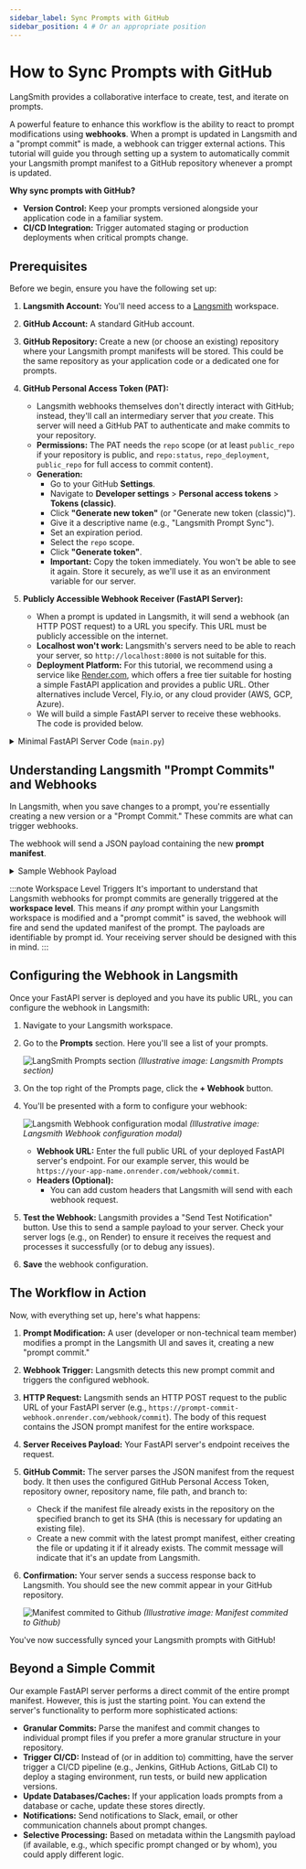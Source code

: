 ```yaml
---
sidebar_label: Sync Prompts with GitHub
sidebar_position: 4 # Or an appropriate position
---
```


# How to Sync Prompts with GitHub

LangSmith provides a collaborative interface to create, test, and iterate on prompts.

A powerful feature to enhance this workflow is the ability to react to prompt modifications using **webhooks**. When a prompt is updated in Langsmith and a "prompt commit" is made, a webhook can trigger external actions. This tutorial will guide you through setting up a system to automatically commit your Langsmith prompt manifest to a GitHub repository whenever a prompt is updated.

**Why sync prompts with GitHub?**

* **Version Control:** Keep your prompts versioned alongside your application code in a familiar system.
* **CI/CD Integration:** Trigger automated staging or production deployments when critical prompts change.

## Prerequisites

Before we begin, ensure you have the following set up:

1.  **Langsmith Account:** You'll need access to a [Langsmith](https://smith.langchain.com/) workspace.
2.  **GitHub Account:** A standard GitHub account.
3.  **GitHub Repository:** Create a new (or choose an existing) repository where your Langsmith prompt manifests will be stored. This could be the same repository as your application code or a dedicated one for prompts.
4.  **GitHub Personal Access Token (PAT):**
    * Langsmith webhooks themselves don't directly interact with GitHub; instead, they'll call an intermediary server that *you* create. This server will need a GitHub PAT to authenticate and make commits to your repository.
    * **Permissions:** The PAT needs the `repo` scope (or at least `public_repo` if your repository is public, and `repo:status`, `repo_deployment`, `public_repo` for full access to commit content).
    * **Generation:**
        * Go to your GitHub **Settings**.
        * Navigate to **Developer settings** &gt; **Personal access tokens** &gt; **Tokens (classic)**.
        * Click **"Generate new token"** (or "Generate new token (classic)").
        * Give it a descriptive name (e.g., "Langsmith Prompt Sync").
        * Set an expiration period.
        * Select the `repo` scope.
        * Click **"Generate token"**.
        * **Important:** Copy the token immediately. You won't be able to see it again. Store it securely, as we'll use it as an environment variable for our server.

5.  **Publicly Accessible Webhook Receiver (FastAPI Server):**
    * When a prompt is updated in Langsmith, it will send a webhook (an HTTP POST request) to a URL you specify. This URL must be publicly accessible on the internet.
    * **Localhost won't work:** Langsmith's servers need to be able to reach your server, so `http://localhost:8000` is not suitable for this.
    * **Deployment Platform:** For this tutorial, we recommend using a service like [Render.com](https://render.com/), which offers a free tier suitable for hosting a simple FastAPI application and provides a public URL. Other alternatives include Vercel, Fly.io, or any cloud provider (AWS, GCP, Azure).
    * We will build a simple FastAPI server to receive these webhooks. The code is provided below.

<details>
<summary>Minimal FastAPI Server Code (<code>main.py</code>)</summary>

This server will listen for incoming webhooks from Langsmith and commit the received prompt manifest to your GitHub repository.

```python
import base64
import json
from typing import Any, Dict

import httpx
from fastapi import FastAPI, HTTPException, Body
from pydantic import BaseModel, Field
from pydantic_settings import BaseSettings, SettingsConfigDict

# --- Configuration ---
class AppConfig(BaseSettings):
    """
    Application configuration model.
    Loads settings from environment variables.
    """
    GITHUB_TOKEN: str
    GITHUB_REPO_OWNER: str
    GITHUB_REPO_NAME: str
    GITHUB_FILE_PATH: str = "prompt_manifest.json"
    GITHUB_BRANCH: str = "main"

    model_config = SettingsConfigDict(
        env_file=".env",
        env_file_encoding='utf-8',
        extra='ignore'
    )

settings = AppConfig()

# --- Pydantic Models ---
class WebhookPayload(BaseModel):
    """
    Defines the expected structure of the incoming webhook payload.
    """
    manifest: Dict[str, Any] = Field(
        ...,
        description="The main content or configuration data to be committed to GitHub."
    )
    commit_hash: str = Field(
        ...,
        description="An identifier for the commit event that triggered the webhook."
    )
    created_at: str = Field(
        ...,
        description="Timestamp indicating when the event was created (ISO format preferred)."
    )

# --- GitHub Helper Function ---
async def commit_manifest_to_github(payload: WebhookPayload) -> Dict[str, Any]:
    """
    Helper function to commit the manifest directly to the configured branch.
    """
    github_api_base_url = "https://api.github.com"
    repo_file_url = (
        f"{github_api_base_url}/repos/{settings.GITHUB_REPO_OWNER}/"
        f"{settings.GITHUB_REPO_NAME}/contents/{settings.GITHUB_FILE_PATH}"
    )

    headers = {
        "Authorization": f"Bearer {settings.GITHUB_TOKEN}",
        "Accept": "application/vnd.github.v3+json",
        "X-GitHub-Api-Version": "2022-11-28",
    }

    manifest_json_string = json.dumps(payload.manifest, indent=2)
    content_base64 = base64.b64encode(manifest_json_string.encode('utf-8')).decode('utf-8')
    commit_message = f"feat: Update {settings.GITHUB_FILE_PATH} via webhook - commit {payload.commit_hash}"

    data_to_commit = {
        "message": commit_message,
        "content": content_base64,
        "branch": settings.GITHUB_BRANCH,
    }

    async with httpx.AsyncClient() as client:
        current_file_sha = None
        try:
            params_get = {"ref": settings.GITHUB_BRANCH}
            response_get = await client.get(repo_file_url, headers=headers, params=params_get)
            if response_get.status_code == 200:
                current_file_sha = response_get.json().get("sha")
            elif response_get.status_code != 404: # If not 404 (not found), it's an unexpected error
                response_get.raise_for_status()
        except httpx.HTTPStatusError as e:
            error_detail = f"GitHub API error (GET file SHA): {e.response.status_code} - {e.response.text}"
            print(f"[ERROR] {error_detail}")
            raise HTTPException(status_code=e.response.status_code, detail=error_detail)
        except httpx.RequestError as e:
            error_detail = f"Network error connecting to GitHub (GET file SHA): {str(e)}"
            print(f"[ERROR] {error_detail}")
            raise HTTPException(status_code=503, detail=error_detail)

        if current_file_sha:
            data_to_commit["sha"] = current_file_sha

        try:
            response_put = await client.put(repo_file_url, headers=headers, json=data_to_commit)
            response_put.raise_for_status()
            return response_put.json()
        except httpx.HTTPStatusError as e:
            error_detail = f"GitHub API error (PUT content): {e.response.status_code} - {e.response.text}"
            if e.response.status_code == 409: # Conflict
                error_detail = (
                    f"GitHub API conflict (PUT content): {e.response.text}. "
                    "This might be due to an outdated SHA or branch protection rules."
                )
            elif e.response.status_code == 422: # Unprocessable Entity
                 error_detail = (
                    f"GitHub API Unprocessable Entity (PUT content): {e.response.text}. "
                    f"Ensure the branch '{settings.GITHUB_BRANCH}' exists and the payload is correctly formatted."
                )
            print(f"[ERROR] {error_detail}")
            raise HTTPException(status_code=e.response.status_code, detail=error_detail)
        except httpx.RequestError as e:
            error_detail = f"Network error connecting to GitHub (PUT content): {str(e)}"
            print(f"[ERROR] {error_detail}")
            raise HTTPException(status_code=503, detail=error_detail)

# --- FastAPI Application ---
app = FastAPI(
    title="Minimal Webhook to GitHub Commit Service",
    description="Receives a webhook and commits its 'manifest' part directly to a GitHub repository.",
    version="0.1.0",
)

@app.post("/webhook/commit", status_code=201, tags=["GitHub Webhooks"])
async def handle_webhook_direct_commit(payload: WebhookPayload = Body(...)):
    """
    Webhook endpoint to receive events and commit DIRECTLY to the configured branch.
    """
    try:
        github_response = await commit_manifest_to_github(payload)
        return {
            "message": "Webhook received and manifest committed directly to GitHub successfully.",
            "github_commit_details": github_response.get("commit", {}),
            "github_content_details": github_response.get("content", {})
        }
    except HTTPException:
        raise # Re-raise if it's an HTTPException from the helper
    except Exception as e:
        error_message = f"An unexpected error occurred: {str(e)}"
        print(f"[ERROR] {error_message}")
        raise HTTPException(status_code=500, detail="An internal server error occurred.")

@app.get("/health", status_code=200, tags=["Health"])
async def health_check():
    """
    A simple health check endpoint.
    """
    return {"status": "ok", "message": "Service is running."}

# To run this server (save as main.py):
# 1. Install dependencies: pip install fastapi uvicorn pydantic pydantic-settings httpx python-dotenv
# 2. Create a .env file with your GitHub token and repo details.
# 3. Run with Uvicorn: uvicorn main:app --reload
# 4. Deploy to a public platform like Render.com.
```

**Key aspects of this server:**
* **Configuration (`.env`):** It expects a `.env` file with your `GITHUB_TOKEN`, `GITHUB_REPO_OWNER`, and `GITHUB_REPO_NAME`. You can also customize `GITHUB_FILE_PATH` (default: `langsmith_prompt_manifest.json`) and `GITHUB_BRANCH` (default: `main`).
* **GitHub Interaction:** The `commit_manifest_to_github` function handles the logic of fetching the current file's SHA (to update it) and then committing the new manifest content.
* **Webhook Endpoint (`/webhook/commit`):** This is the URL path your Langsmith webhook will target.
* **Error Handling:** Basic error handling for GitHub API interactions is included.

**Deploy this server to your chosen platform (e.g., Render) and note down its public URL (e.g., `https://prompt-commit-webhook.onrender.com`).**

</details>

## Understanding Langsmith "Prompt Commits" and Webhooks

In Langsmith, when you save changes to a prompt, you're essentially creating a new version or a "Prompt Commit." These commits are what can trigger webhooks.

The webhook will send a JSON payload containing the new **prompt manifest**.

<details>
<summary>Sample Webhook Payload</summary>

```json
{
  "prompt_id": "f33dcb51-eb17-47a5-83ca-64ac8a027a29",
  "commit_hash": "commit_hash_1234567890",
  "created_at": "2021-01-01T00:00:00Z",
  "created_by": "Jane Doe",
  "manifest": {
    "lc": 1,
    "type": "constructor",
    "id": [
      "langchain",
      "schema",
      "runnable",
      "RunnableSequence"
    ],
    "kwargs": {
      "first": {
        "lc": 1,
        "type": "constructor",
        "id": [
          "langchain",
          "prompts",
          "chat",
          "ChatPromptTemplate"
        ],
        "kwargs": {
          "messages": [
            {
              "lc": 1,
              "type": "constructor",
              "id": [
                "langchain_core",
                "prompts",
                "chat",
                "SystemMessagePromptTemplate"
              ],
              "kwargs": {
                "prompt": {
                  "lc": 1,
                  "type": "constructor",
                  "id": [
                    "langchain_core",
                    "prompts",
                    "prompt",
                    "PromptTemplate"
                  ],
                  "kwargs": {
                    "input_variables": [],
                    "template_format": "mustache",
                    "template": "You are a chatbot."
                  }
                }
              }
            },
            {
              "lc": 1,
              "type": "constructor",
              "id": [
                "langchain_core",
                "prompts",
                "chat",
                "HumanMessagePromptTemplate"
              ],
              "kwargs": {
                "prompt": {
                  "lc": 1,
                  "type": "constructor",
                  "id": [
                    "langchain_core",
                    "prompts",
                    "prompt",
                    "PromptTemplate"
                  ],
                  "kwargs": {
                    "input_variables": [
                      "question"
                    ],
                    "template_format": "mustache",
                    "template": "{{question}}"
                  }
                }
              }
            }
          ],
          "input_variables": [
            "question"
          ]
        }
      },
      "last": {
        "lc": 1,
        "type": "constructor",
        "id": [
          "langchain",
          "schema",
          "runnable",
          "RunnableBinding"
        ],
        "kwargs": {
          "bound": {
            "lc": 1,
            "type": "constructor",
            "id": [
              "langchain",
              "chat_models",
              "openai",
              "ChatOpenAI"
            ],
            "kwargs": {
              "temperature": 1,
              "top_p": 1,
              "presence_penalty": 0,
              "frequency_penalty": 0,
              "model": "gpt-4.1-mini",
              "extra_headers": {},
              "openai_api_key": {
                "id": [
                  "OPENAI_API_KEY"
                ],
                "lc": 1,
                "type": "secret"
              }
            }
          },
          "kwargs": {}
        }
      }
    }
  }
}
```

</details>

:::note Workspace Level Triggers
It's important to understand that Langsmith webhooks for prompt commits are generally triggered at the **workspace level**. This means if *any* prompt within your Langsmith workspace is modified and a "prompt commit" is saved, the webhook will fire and send the updated manifest of the prompt. The payloads are identifiable by prompt id. Your receiving server should be designed with this in mind.
:::

## Configuring the Webhook in Langsmith

Once your FastAPI server is deployed and you have its public URL, you can configure the webhook in Langsmith:

1.  Navigate to your Langsmith workspace.
2.  Go to the **Prompts** section. Here you'll see a list of your prompts.

    ![LangSmith Prompts section](./static/prompt-commit-main.png)
    *(Illustrative image: Langsmith Prompts section)*

3.  On the top right of the Prompts page, click the **+ Webhook** button.

4.  You'll be presented with a form to configure your webhook:

    ![Langsmith Webhook configuration modal](./static/prompt-commit-webhook.png)
    *(Illustrative image: Langsmith Webhook configuration modal)*

    * **Webhook URL:** Enter the full public URL of your deployed FastAPI server's endpoint. For our example server, this would be `https://your-app-name.onrender.com/webhook/commit`.
    * **Headers (Optional):**
        * You can add custom headers that Langsmith will send with each webhook request.

5.  **Test the Webhook:** Langsmith provides a "Send Test Notification" button. Use this to send a sample payload to your server. Check your server logs (e.g., on Render) to ensure it receives the request and processes it successfully (or to debug any issues).

6.  **Save** the webhook configuration.

## The Workflow in Action

Now, with everything set up, here's what happens:

1.  **Prompt Modification:** A user (developer or non-technical team member) modifies a prompt in the Langsmith UI and saves it, creating a new "prompt commit."
2.  **Webhook Trigger:** Langsmith detects this new prompt commit and triggers the configured webhook.
3.  **HTTP Request:** Langsmith sends an HTTP POST request to the public URL of your FastAPI server (e.g., `https://prompt-commit-webhook.onrender.com/webhook/commit`). The body of this request contains the JSON prompt manifest for the entire workspace.
4.  **Server Receives Payload:** Your FastAPI server's endpoint receives the request.
5.  **GitHub Commit:** The server parses the JSON manifest from the request body. It then uses the configured GitHub Personal Access Token, repository owner, repository name, file path, and branch to:
    * Check if the manifest file already exists in the repository on the specified branch to get its SHA (this is necessary for updating an existing file).
    * Create a new commit with the latest prompt manifest, either creating the file or updating it if it already exists. The commit message will indicate that it's an update from Langsmith.
6.  **Confirmation:** Your server sends a success response back to Langsmith. You should see the new commit appear in your GitHub repository.

    ![Manifest commited to Github](./static/prompt-commit-github.png)
    *(Illustrative image: Manifest commited to Github)*
    
You've now successfully synced your Langsmith prompts with GitHub!

## Beyond a Simple Commit

Our example FastAPI server performs a direct commit of the entire prompt manifest. However, this is just the starting point. You can extend the server's functionality to perform more sophisticated actions:

* **Granular Commits:** Parse the manifest and commit changes to individual prompt files if you prefer a more granular structure in your repository.
* **Trigger CI/CD:** Instead of (or in addition to) committing, have the server trigger a CI/CD pipeline (e.g., Jenkins, GitHub Actions, GitLab CI) to deploy a staging environment, run tests, or build new application versions.
* **Update Databases/Caches:** If your application loads prompts from a database or cache, update these stores directly.
* **Notifications:** Send notifications to Slack, email, or other communication channels about prompt changes.
* **Selective Processing:** Based on metadata within the Langsmith payload (if available, e.g., which specific prompt changed or by whom), you could apply different logic.